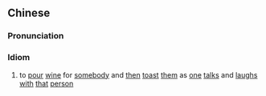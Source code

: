 {{also|进酒作乐}}
==Chinese==
{{zh-forms|s=进酒作乐|type=22}}

===Pronunciation===
{{zh-pron
|m=jìnjiǔ zuòlè
|cat=id
}}

===Idiom===
{{zh-idiom}}

# {{lb|zh|literary}} to [[pour]] [[wine]] for [[somebody]] and [[then]] [[toast]] [[them]] as [[one]] [[talk]]s and [[laugh]]s [[with]] [[that]] [[person]]